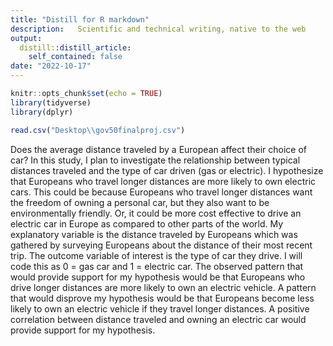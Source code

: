 ```yaml
---
title: "Distill for R markdown"
description:   Scientific and technical writing, native to the web
output:
  distill::distill_article:
    self_contained: false
date: "2022-10-17"
---
```



```r
knitr::opts_chunk$set(echo = TRUE)
library(tidyverse)
library(dplyr)

read.csv("Desktop\\gov50finalproj.csv")
```

Does the average distance traveled by a European affect their choice of car? In this study, I plan to investigate the relationship between typical distances traveled and the type of car driven (gas or electric). I hypothesize that Europeans who travel longer distances are more likely to own electric cars. This could be because Europeans who travel longer distances want the freedom of owning a personal car, but they also want to be environmentally friendly. Or, it could be more cost effective to drive an electric car in Europe as compared to other parts of the world. My explanatory variable is the distance traveled by Europeans which was gathered by surveying Europeans about the distance of their most recent trip. The outcome variable of interest is the type of car they drive. I will code this as 0 = gas car and 1 = electric car. The observed pattern that would provide support for my hypothesis would be that Europeans who drive longer distances are more likely to own an electric vehicle. A pattern that would disprove my hypothesis would be that Europeans become less likely to own an electric vehicle if they travel longer distances. A positive correlation between distance traveled and owning an electric car would provide support for my hypothesis.


